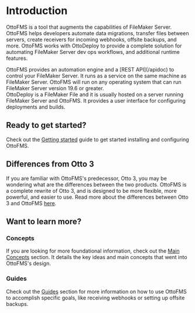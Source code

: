 
# Introduction

OttoFMS is a tool that augments the capabilities of FileMaker Server. OttoFMS helps developers automate data migrations, transfer files between servers, create receivers for incoming webhooks, offsite backups, and more. OttoFMS works with OttoDeploy to provide a complete solution for automating FileMaker Server dev ops workflows, and additional runtime features.

<div style={{ paddingTop: "32px" }}>
  <OttoFMSLogo scale={0.8} />
</div>
OttoFMS provides an automation engine and a [REST API](/apidoc) to control your FileMaker
Server. It runs as a service on the same machine as FileMaker Server. OttoFMS will
run on any operating system that can run FileMaker Server version 19.6 or greater.

<div style={{ paddingTop: "32px" }}>
  <OttoDeployLogo scale={0.8} />
</div>
OttoDeploy is a FileMaker File and it is usually hosted on a server running FileMaker
Server and OttoFMS. It provides a user interface for configuring deployments and
builds.

## Ready to get started?

Check out the [Getting started](/getting-started) guide to get started installing and configuring OttoFMS.

## Differences from Otto 3

If you are familiar with OttoFMS's predecessor, Otto 3, you may be wondering what are the differences between the two products. OttoFMS is a complete rewrite of Otto 3, and is designed to be more flexible, more powerful, and easier to use. Read more about the differences between Otto 3 and OttoFMS [here](/changes-from-3).

## Want to learn more?

### Concepts

If you are looking for more foundational information, check out the [Main Concepts](/concepts) section. It details the key ideas and main concepts that went into OttoFMS's design.

### Guides

Check out the [Guides](/guides) section for more information on how to use OttoFMS to accomplish specific goals, like receiving webhooks or setting up offsite backups.
